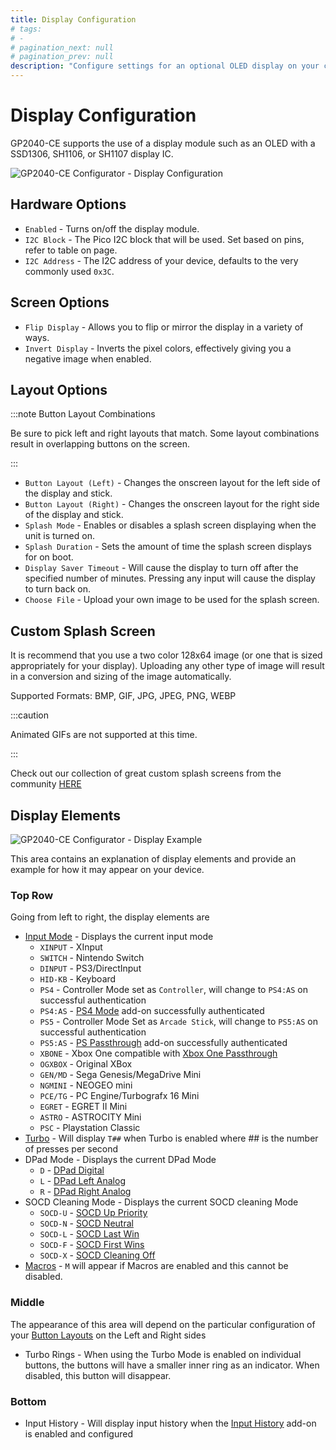 ```yaml
---
title: Display Configuration
# tags:
# -
# pagination_next: null
# pagination_prev: null
description: "Configure settings for an optional OLED display on your controller"
---
```


# Display Configuration

GP2040-CE supports the use of a display module such as an OLED with a SSD1306, SH1106, or SH1107 display IC.

![GP2040-CE Configurator - Display Configuration](../../assets/images/gpc-display-config.png)

## Hardware Options

- `Enabled` - Turns on/off the display module.
- `I2C Block` - The Pico I2C block that will be used. Set based on pins, refer to table on page.
- `I2C Address` - The I2C address of your device, defaults to the very commonly used `0x3C`.

## Screen Options

- `Flip Display` - Allows you to flip or mirror the display in a variety of ways.
- `Invert Display` - Inverts the pixel colors, effectively giving you a negative image when enabled.

## Layout Options

:::note Button Layout Combinations

Be sure to pick left and right layouts that match. Some layout combinations result in overlapping buttons on the screen.

:::

- `Button Layout (Left)` - Changes the onscreen layout for the left side of the display and stick.
- `Button Layout (Right)` - Changes the onscreen layout for the right side of the display and stick.
- `Splash Mode` - Enables or disables a splash screen displaying when the unit is turned on.
- `Splash Duration` - Sets the amount of time the splash screen displays for on boot.
- `Display Saver Timeout` - Will cause the display to turn off after the specified number of minutes. Pressing any input will cause the display to turn back on.
- `Choose File` - Upload your own image to be used for the splash screen.

## Custom Splash Screen

It is recommend that you use a two color 128x64 image (or one that is sized appropriately for your display). Uploading any other type of image will result in a conversion and sizing of the image automatically.

Supported Formats: BMP, GIF, JPG, JPEG, PNG, WEBP

:::caution

Animated GIFs are not supported at this time.

:::

Check out our collection of great custom splash screens from the community [HERE](../community-splash-screens.mdx)

## Display Elements

![GP2040-CE Configurator - Display Example](../../assets/images/gpc-display-example.png)

This area contains an explanation of display elements and provide an example for how it may appear on your device.

### Top Row

Going from left to right, the display elements are

- [Input Mode](../../usage.mdx#input-modes) - Displays the current input mode
  - `XINPUT` - XInput
  - `SWITCH` - Nintendo Switch
  - `DINPUT` - PS3/DirectInput
  - `HID-KB` - Keyboard
  - `PS4` - Controller Mode set as `Controller`, will change to `PS4:AS` on successful authentication
  - `PS4:AS` - [PS4 Mode](../../add-ons/ps4-mode.mdx) add-on successfully authenticated
  - `PS5` - Controller Mode Set as `Arcade Stick`, will change to `PS5:AS` on successful authentication
  - `PS5:AS` - [PS Passthrough](../../add-ons/ps-passthrough.mdx) add-on successfully authenticated
  - `XBONE` - Xbox One compatible with [Xbox One Passthrough](../../add-ons/xbox-one-passthrough.mdx)
  - `OGXBOX` - Original XBox
  - `GEN/MD` - Sega Genesis/MegaDrive Mini
  - `NGMINI` - NEOGEO mini
  - `PCE/TG` - PC Engine/Turbografx 16 Mini
  - `EGRET` - EGRET II Mini
  - `ASTRO` - ASTROCITY Mini
  - `PSC` - Playstation Classic
- [Turbo](../../add-ons/turbo.mdx) - Will display `T##` when Turbo is enabled where ## is the number of presses per second
- DPad Mode - Displays the current DPad Mode
  - `D` - [DPad Digital](../../hotkeys.mdx#dpad-digital)
  - `L` - [DPad Left Analog](../../hotkeys.mdx#dpad-left-analog)
  - `R` - [DPad Right Analog](../../hotkeys.mdx#dpad-right-analog)
- SOCD Cleaning Mode - Displays the current SOCD cleaning Mode
  - `SOCD-U` - [SOCD Up Priority](../../hotkeys.mdx#socd-up-priority)
  - `SOCD-N` - [SOCD Neutral](../../hotkeys.mdx#socd-neutral)
  - `SOCD-L` - [SOCD Last Win](../../hotkeys.mdx#socd-last-win)
  - `SOCD-F` - [SOCD First Wins](../../hotkeys.mdx#socd-first-wins)
  - `SOCD-X` - [SOCD Cleaning Off](../../hotkeys.mdx#socd-cleaning-off)
- [Macros](./09-macros.mdx) - `M` will appear if Macros are enabled and this cannot be disabled.

### Middle

The appearance of this area will depend on the particular configuration of your [Button Layouts](#layout-options) on the Left and Right sides

- Turbo Rings - When using the Turbo Mode is enabled on individual buttons, the buttons will have a smaller inner ring as an indicator. When disabled, this button will disappear.

### Bottom

- Input History - Will display input history when the [Input History](../../add-ons/input-history.mdx) add-on is enabled and configured
